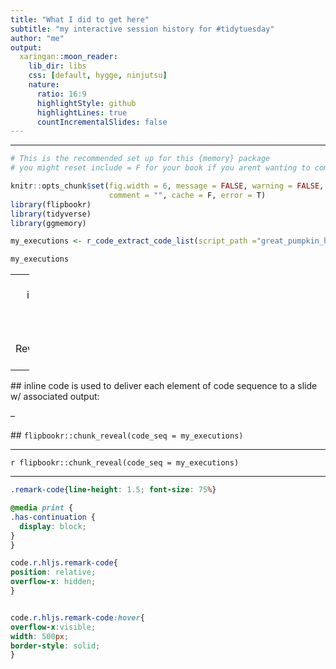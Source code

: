 ```yaml
---
title: "What I did to get here"
subtitle: "my interactive session history for #tidytuesday"
author: "me"
output:
  xaringan::moon_reader:
    lib_dir: libs
    css: [default, hygge, ninjutsu]
    nature:
      ratio: 16:9
      highlightStyle: github
      highlightLines: true
      countIncrementalSlides: false
---
```



---


```r
# This is the recommended set up for this {memory} package
# you might reset include = F for your book if you arent wanting to communicate about knitr settings

knitr::opts_chunk$set(fig.width = 6, message = FALSE, warning = FALSE,
                      comment = "", cache = F, error = T)
library(flipbookr)
library(tidyverse)
library(ggmemory)
```

```r

my_executions <- r_code_extract_code_list(script_path ="great_pumpkin_history.r")

my_executions

```

---
  class: inverse, middle, center


# Reviewing code

--

  ## inline code is used to deliver each element of code sequence to a slide w/ associated output:

  --

  ## `flipbookr::chunk_reveal(code_seq = my_executions)`


  ---


  `r flipbookr::chunk_reveal(code_seq = my_executions)`


---

  ```css
.remark-code{line-height: 1.5; font-size: 75%}

@media print {
  .has-continuation {
    display: block;
  }
}

code.r.hljs.remark-code{
  position: relative;
  overflow-x: hidden;
}


code.r.hljs.remark-code:hover{
  overflow-x:visible;
  width: 500px;
  border-style: solid;
}
```


